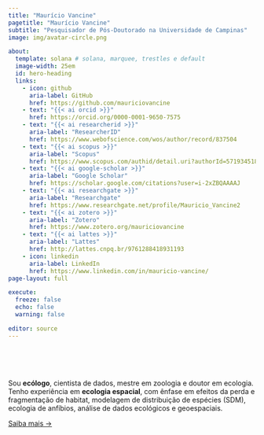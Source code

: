```yaml
---
title: "Maurício Vancine"
pagetitle: "Maurício Vancine"
subtitle: "Pesquisador de Pós-Doutorado na Universidade de Campinas"
image: img/avatar-circle.png

about:
  template: solana # solana, marquee, trestles e default
  image-width: 25em
  id: hero-heading
  links:
    - icon: github
      aria-label: GitHub
      href: https://github.com/mauriciovancine
    - text: "{{< ai orcid >}}"
      href: https://orcid.org/0000-0001-9650-7575
    - text: "{{< ai researcherid >}}"
      aria-label: "ResearcherID"
      href: https://www.webofscience.com/wos/author/record/837504
    - text: "{{< ai scopus >}}"
      aria-label: "Scopus"
      href: https://www.scopus.com/authid/detail.uri?authorId=57193451888
    - text: "{{< ai google-scholar >}}"
      aria-label: "Google Scholar"
      href: https://scholar.google.com/citations?user=i-2xZBQAAAAJ
    - text: "{{< ai researchgate >}}"
      aria-label: "Researchgate"
      href: https://www.researchgate.net/profile/Mauricio_Vancine2
    - text: "{{< ai zotero >}}"
      aria-label: "Zotero"
      href: https://www.zotero.org/mauriciovancine
    - text: "{{< ai lattes >}}"
      aria-label: "Lattes"
      href: http://lattes.cnpq.br/9761288418931193
    - icon: linkedin
      aria-label: LinkedIn
      href: https://www.linkedin.com/in/mauricio-vancine/
page-layout: full

execute: 
  freeze: false
  echo: false
  warning: false

editor: source
---
```


<br><br><br>

::: {#hero-heading}

Sou **ecólogo**, cientista de dados, mestre em zoologia e doutor em ecologia. Tenho experiência em **ecologia espacial**, com ênfase em efeitos da perda e fragmentação de habitat, modelagem de distribuição de espécies (SDM), ecologia de anfíbios, análise de dados ecológicos e geoespaciais.

[Saiba mais &rarr;](/about){.about-links .subtitle}

:::
<!-- hero-heading -->
